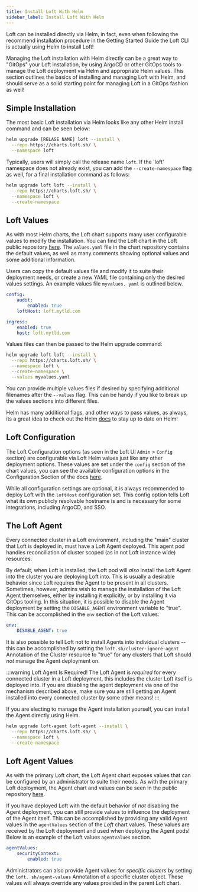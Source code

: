```yaml
---
title: Install Loft With Helm
sidebar_label: Install Loft With Helm
---
```


Loft can be installed directly via Helm, in fact, even when following the recommend installation
procedure in the Getting Started Guide the Loft CLI is actually using Helm to install Loft!

Managing the Loft installation with Helm directly can be a great way to "GitOps" your Loft
installation, by using ArgoCD or other GitOps tools to manage the Loft deployment via Helm and
appropriate Helm values. This section outlines the basics of installing and managing Loft with
Helm, and should serve as a solid starting point for managing Loft in a GitOps fashion as well!


## Simple Installation

The most basic Loft installation via Helm looks like any other Helm install command and can be
seen below:

```bash
helm upgrade [RELASE NAME] loft --install \
  --repo https://charts.loft.sh/ \
  --namespace loft
```

Typically, users will simply call the release name `loft`. If the 'loft' namespace does not
already exist, you can add the `--create-namespace` flag as well, for a final installation
command as follows:

```bash
helm upgrade loft loft --install \
  --repo https://charts.loft.sh/ \
  --namespace loft \
  --create-namespace
```


## Loft Values

As with most Helm charts, the Loft chart supports many user configurable values to modify the
installation. You can find the Loft chart in the Loft public repository
[here](https://github.com/loft-sh/loft/tree/master/charts/loft). The `values.yaml` file in the
chart repository contains the default values, as well as many comments showing optional values
and some additional information.

Users can copy the default values file and modify it to suite their deployment needs, or create
a new YAML file containing only the desired values settings. An example values file `myvalues.
yaml` is outlined below.

```yaml
config:
    audit:
        enabled: true
    loftHost: loft.mytld.com

ingress:
    enabled: true
    host: loft.mytld.com
```

Values files can then be passed to the Helm upgrade command:

```bash
helm upgrade loft loft --install \
  --repo https://charts.loft.sh/ \
  --namespace loft \
  --create-namespace \
  --values myvalues.yaml
```

You can provide multiple values files if desired by specifying additional filenames after the
`--values` flag. This can be handy if you like to break up the values sections into different files.

Helm has many additional flags, and other ways to pass values, as always, its a great idea to
check out the Helm [docs](https://helm.sh/docs/) to stay up to date on Helm!


## Loft Configuration

The Loft Configuration options (as seen in the Loft UI `Admin` > `Config` section) are
configurable via Loft Helm values just like any other deployment options. These values are set
under the `config` section of the chart values, you can see the available configuration options
in the Configuration Section of the docs [here](../config).

While all configuration settings are optional, it is always recommended to deploy Loft with the
`loftHost` configuration set. This config option tells Loft what its own publicly resolvable
hostname is and is necessary for some integrations, including ArgoCD, and SSO.


## The Loft Agent

Every connected cluster in a Loft environment, including the "main" cluster that Loft is
deployed in, must have a Loft Agent deployed. This agent pod handles reconciliation of cluster
scoped (as in not Loft instance wide) resources.

By default, when Loft is installed, the Loft pod will *also* install the Loft Agent into the
cluster you are deploying Loft into. This is usually a desirable behavior since Loft requires
the Agent to be present in all clusters. Sometimes, however, admins wish to manage the
installation of the Loft Agent themselves, either by installing it explicitly, or by installing
it via GitOps tooling. In this situation, it is possible to disable the Agent deployment by
setting the `DISABLE_AGENT` environment variable to "true". This can be accomplished in the
`env` section of the Loft values:

```yaml
env:
    DISABLE_AGENT: true
```

It is also possible to tell Loft not to install Agents into individual clusters -- this can be
accomplished by setting the `loft.sh/cluster-ignore-agent` Annotation of the Cluster resource to
"true" for any clusters that Loft should *not* manage the Agent deployment on.

:::warning Loft Agent Is Required!
The Loft Agent is *required* for every connected cluster in a Loft deployment, this includes the
cluster Loft itself is deployed into. If you are disabling the agent deployment via one of the
mechanism described above, make sure you are still getting an Agent installed into every
connected cluster by some other means!
:::

If you are electing to manage the Agent installation yourself, you can install the Agent
directly using Helm.

```bash
helm upgrade loft-agent loft-agent --install \
  --repo https://charts.loft.sh/ \
  --namespace loft \
  --create-namespace
```


## Loft Agent Values

As with the primary Loft chart, the Loft Agent chart exposes values that can be configured by an
administrator to suite their needs. As with the primary Loft deployment, the Agent chart and
values can be seen in the public repository
[here](https://github.com/loft-sh/loft/blob/master/charts/loft/values.yaml).

If you have deployed Loft with the default behavior of *not* disabling the Agent deployment, you
can still provide values to influence the deployment of the Agent itself. This can be
accomplished by providing any valid Agent values in the `agentValues` section of the *Loft*
chart values. These values are received by the Loft deployment and used when deploying the Agent
pods! Below is an example of the Loft values `agentValues` section.

```yaml
agentValues:
    securityContext:
        enabled: true
```

Administrators can also provide Agent values for *specific clusters* by setting the `loft.
sh/agent-values` Annotation of a specific cluster object. These values will always override any
values provided in the parent Loft chart.

